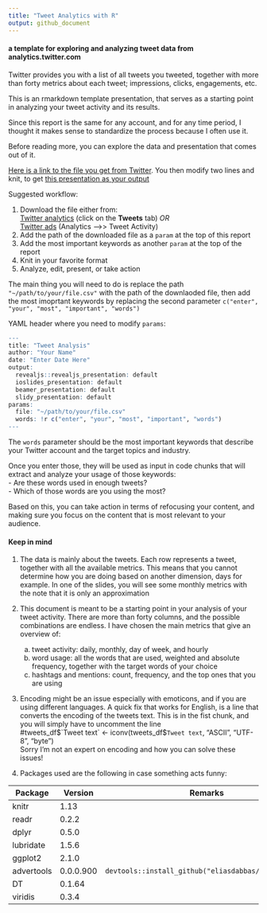 ```yaml
---
title: "Tweet Analytics with R"
output: github_document
---
```



#### a template for exploring and analyzing tweet data from analytics.twitter.com 

Twitter provides you with a list of all tweets you tweeted, together with more than forty metrics about each tweet; impressions, clicks, engagements, etc. 

This is an rmarkdown template presentation, that serves as a starting point in analyzing your tweet activity and its results. 

Since this report is the same for any account, and for any time period, I thought it makes sense to standardize the process because I often use it. 

Before reading more, you can explore the data and presentation that comes out of it. 

[Here is a link to the file you get from Twitter]("example/sample_tweets_file.csv"). You then modify two lines and knit, to get [this presentation as your output]("https://drive.google.com/open?id=0B4Ww4TlaJ0TAUUFiVW13VW9XS00")

Suggested workflow: 

1. Download the file either from:  
 [Twitter analytics](http://analytics.twitter.com) (click on the **Tweets** tab) _OR_  
 [Twitter ads](http://ads.twitter.com) (Analytics -->> Tweet Activity)    
2. Add the path of the downloaded file as a `param` at the top of this report
3. Add the most important keywords as another `param` at the top of the report
4. Knit in your favorite format
5. Analyze, edit, present, or take action

The main thing you will need to do is replace the path `"~/path/to/your/file.csv"` with the path of the downlaoded file, then add the most imoprtant keywords by replacing the second parameter `c("enter", "your", "most", "important", "words")`

YAML header where you need to modify `params`:
```r
---
title: "Tweet Analysis"
author: "Your Name"
date: "Enter Date Here"
output:
  revealjs::revealjs_presentation: default
  ioslides_presentation: default
  beamer_presentation: default
  slidy_presentation: default
params:
  file: "~/path/to/your/file.csv"
  words: !r c("enter", "your", "most", "important", "words")
---


```

The `words` parameter should be the most important keywords that describe your Twitter account and the target topics and industry. 

Once you enter those, they will be used as input in code chunks that will extract and analyze your usage of those keywords:  
- Are these words used in enough tweets?   
- Which of those words are you using the most?  

Based on this, you can take action in terms of refocusing your content, and making sure you focus on the content that is most relevant to your audience. 

#### Keep in mind

1. The data is mainly about the tweets. Each row represents a tweet, together with all the available metrics. This means that you cannot determine how you are doing based on another dimension, days for example. In one of the slides, you will see some monthly metrics with the note that it is only an approximation

2. This document is meant to be a starting point in your analysis of your tweet activity. There are more than forty columns, and the possible combinations are endless. I have chosen the main metrics that give an overview of: 
    (a) tweet activity: daily, monthly, day of week, and hourly
    (b) word usage: all the words that are used, weighted and absolute frequency, together with the target words of your choice
    (c) hashtags and mentions: count, frequency, and the top ones that you are using

3. Encoding might be an issue especially with emoticons, and if you are using different languages. A quick fix that works for English, is a line that converts the encoding of the tweets text. This is in the fist chunk, and you will simply have to uncomment the line  
#tweets_df$`Tweet text` <- iconv(tweets_df$`Tweet text`, "ASCII", "UTF-8", "byte")  
Sorry I'm not an expert on encoding and how you can solve these issues! 

4. Packages used are the following in case something acts funny: 

Package         | Version       | Remarks
----------------|---------------|--------------------------
knitr           | 1.13          |
readr           | 0.2.2         |
dplyr           | 0.5.0         |
lubridate       | 1.5.6         |
ggplot2         | 2.1.0         |
advertools      | 0.0.0.900     | `devtools::install_github("eliasdabbas/advertools")`
DT              | 0.1.64        | 
viridis         | 0.3.4         |










